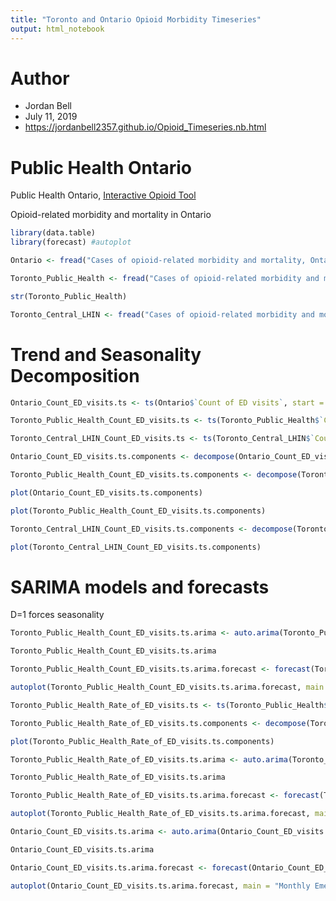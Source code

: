 ```yaml
---
title: "Toronto and Ontario Opioid Morbidity Timeseries"
output: html_notebook
---
```


# Author

* Jordan Bell
* July 11, 2019
* <https://jordanbell2357.github.io/Opioid_Timeseries.nb.html>

# Public Health Ontario

Public Health Ontario, [Interactive Opioid Tool](https://www.publichealthontario.ca/en/data-and-analysis/substance-use/interactive-opioid-tool#/ageSex)

Opioid-related morbidity and mortality in Ontario

```r
library(data.table)
library(forecast) #autoplot
```

```r
Ontario <- fread("Cases of opioid-related morbidity and mortality, Ontario, 2003 - 01 – 2018 - 09.csv")
```

```r
Toronto_Public_Health <- fread("Cases of opioid-related morbidity and mortality, Toronto Public Health, 2003 - 01 – 2018 - 09.csv")
```

```r
str(Toronto_Public_Health)
```

```r
Toronto_Central_LHIN <- fread("Cases of opioid-related morbidity and mortality, Toronto Central LHIN, 2003 - 01 – 2018 - 09.csv")
```

# Trend and Seasonality Decomposition

```r
Ontario_Count_ED_visits.ts <- ts(Ontario$`Count of ED visits`, start = 2003, frequency = 12)
```

```r
Toronto_Public_Health_Count_ED_visits.ts <- ts(Toronto_Public_Health$`Count of ED visits`, start = 2003, frequency = 12)
```

```r
Toronto_Central_LHIN_Count_ED_visits.ts <- ts(Toronto_Central_LHIN$`Count of ED visits`, start = 2003, frequency = 12)
```

```r
Ontario_Count_ED_visits.ts.components <- decompose(Ontario_Count_ED_visits.ts)
```

```r
Toronto_Public_Health_Count_ED_visits.ts.components <- decompose(Toronto_Public_Health_Count_ED_visits.ts)
```

```r
plot(Ontario_Count_ED_visits.ts.components)
```


```r
plot(Toronto_Public_Health_Count_ED_visits.ts.components)
```

```r
Toronto_Central_LHIN_Count_ED_visits.ts.components <- decompose(Toronto_Central_LHIN_Count_ED_visits.ts)
```

```r
plot(Toronto_Central_LHIN_Count_ED_visits.ts.components)
```

# SARIMA models and forecasts

D=1 forces seasonality

```r
Toronto_Public_Health_Count_ED_visits.ts.arima <- auto.arima(Toronto_Public_Health_Count_ED_visits.ts, D=1)

Toronto_Public_Health_Count_ED_visits.ts.arima
```

```r
Toronto_Public_Health_Count_ED_visits.ts.arima.forecast <- forecast(Toronto_Public_Health_Count_ED_visits.ts.arima, level = c(95), h = 24)

autoplot(Toronto_Public_Health_Count_ED_visits.ts.arima.forecast, main = "Monthly Emergency Department (ED) Visits")
```

```r
Toronto_Public_Health_Rate_of_ED_visits.ts <- ts(Toronto_Public_Health$`Rate of ED visits`, start = 2003, frequency = 12)
```

```r
Toronto_Public_Health_Rate_of_ED_visits.ts.components <- decompose(Toronto_Public_Health_Rate_of_ED_visits.ts)

plot(Toronto_Public_Health_Rate_of_ED_visits.ts.components)
```

```r
Toronto_Public_Health_Rate_of_ED_visits.ts.arima <- auto.arima(Toronto_Public_Health_Rate_of_ED_visits.ts, D=1)

Toronto_Public_Health_Rate_of_ED_visits.ts.arima
```

```r
Toronto_Public_Health_Rate_of_ED_visits.ts.arima.forecast <- forecast(Toronto_Public_Health_Rate_of_ED_visits.ts.arima, level = c(95), h = 24)

autoplot(Toronto_Public_Health_Rate_of_ED_visits.ts.arima.forecast, main = "Monthly Emergency Department (ED) Visits")
```

```r
Ontario_Count_ED_visits.ts.arima <- auto.arima(Ontario_Count_ED_visits.ts, D=1)

Ontario_Count_ED_visits.ts.arima
```

```r
Ontario_Count_ED_visits.ts.arima.forecast <- forecast(Ontario_Count_ED_visits.ts.arima, level = c(95), h = 24)

autoplot(Ontario_Count_ED_visits.ts.arima.forecast, main = "Monthly Emergency Department (ED) Visits")
```
